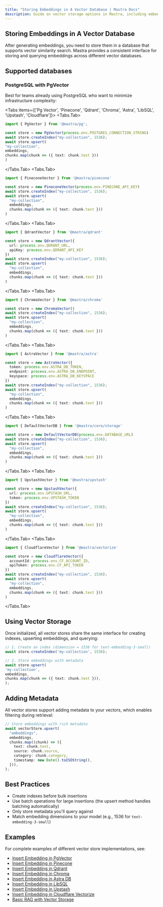 ```yaml
---
title: "Storing Embeddings in A Vector Database | Mastra Docs"
description: Guide on vector storage options in Mastra, including embedded and dedicated vector databases for similarity search.
---
```



## Storing Embeddings in A Vector Database

After generating embeddings, you need to store them in a database that supports vector similarity search. Mastra provides a consistent interface for storing and querying embeddings across different vector databases.

## Supported databases

### PostgreSQL with PgVector

Best for teams already using PostgreSQL who want to minimize infrastructure complexity:

<Tabs items={['Pg Vector', 'Pinecone', 'Qdrant', 'Chroma', 'Astra', 'LibSQL', 'Upstash', 'Cloudflare']}>
  <Tabs.Tab>
  ```ts filename="vector-store.ts" showLineNumbers copy
  import { PgVector } from '@mastra/pg';

const store = new PgVector(process.env.POSTGRES_CONNECTION_STRING)
await store.createIndex("my-collection", 1536);
await store.upsert(
"my-collection",
embeddings,
chunks.map(chunk => ({ text: chunk.text }))
)

````

</Tabs.Tab>
<Tabs.Tab>
  ```ts filename="vector-store.ts" showLineNumbers copy
  import { PineconeVector } from '@mastra/pinecone'

  const store = new PineconeVector(process.env.PINECONE_API_KEY)
  await store.createIndex("my-collection", 1536);
  await store.upsert(
    "my-collection",
    embeddings,
    chunks.map(chunk => ({ text: chunk.text }))
  )
  ```
</Tabs.Tab>
<Tabs.Tab>
  ```ts filename="vector-store.ts" showLineNumbers copy
  import { QdrantVector } from '@mastra/qdrant'

  const store = new QdrantVector({
    url: process.env.QDRANT_URL,
    apiKey: process.env.QDRANT_API_KEY
  })
  await store.createIndex("my-collection", 1536);
  await store.upsert(
    "my-collection",
    embeddings,
    chunks.map(chunk => ({ text: chunk.text }))
  )
  ```
</Tabs.Tab>
<Tabs.Tab>
  ```ts filename="vector-store.ts" showLineNumbers copy
  import { ChromaVector } from '@mastra/chroma'

  const store = new ChromaVector()
  await store.createIndex("my-collection", 1536);
  await store.upsert(
    "my-collection",
    embeddings,
    chunks.map(chunk => ({ text: chunk.text }))
  )
  ```
</Tabs.Tab>
<Tabs.Tab>
  ```ts filename="vector-store.ts" showLineNumbers copy
  import { AstraVector } from '@mastra/astra'

  const store = new AstraVector({
    token: process.env.ASTRA_DB_TOKEN,
    endpoint: process.env.ASTRA_DB_ENDPOINT,
    keyspace: process.env.ASTRA_DB_KEYSPACE
  })
  await store.createIndex("my-collection", 1536);
  await store.upsert(
    "my-collection",
    embeddings,
    chunks.map(chunk => ({ text: chunk.text }))
  )
  ```
</Tabs.Tab>
<Tabs.Tab>
  ```ts filename="vector-store.ts" showLineNumbers copy
  import { DefaultVectorDB } from '@mastra/core/storage'

  const store = new DefaultVectorDB(process.env.DATABASE_URL)
  await store.createIndex("my-collection", 1536);
  await store.upsert(
    "my-collection",
    embeddings,
    chunks.map(chunk => ({ text: chunk.text }))
  )
  ```
</Tabs.Tab>
<Tabs.Tab>
  ```ts filename="vector-store.ts" showLineNumbers copy
  import { UpstashVector } from '@mastra/upstash'

  const store = new UpstashVector({
    url: process.env.UPSTASH_URL,
    token: process.env.UPSTASH_TOKEN
  })
  await store.createIndex("my-collection", 1536);
  await store.upsert(
    "my-collection",
    embeddings,
    chunks.map(chunk => ({ text: chunk.text }))
  )
  ```
</Tabs.Tab>
<Tabs.Tab>
  ```ts filename="vector-store.ts" showLineNumbers copy
  import { CloudflareVector } from '@mastra/vectorize'

  const store = new CloudflareVector({
    accountId: process.env.CF_ACCOUNT_ID,
    apiToken: process.env.CF_API_TOKEN
  })
  await store.createIndex("my-collection", 1536);
  await store.upsert(
    "my-collection",
    embeddings,
    chunks.map(chunk => ({ text: chunk.text }))
  )
  ```
</Tabs.Tab>
</Tabs>

## Using Vector Storage

Once initialized, all vector stores share the same interface for creating indexes, upserting embeddings, and querying:

```ts filename="store-embeddings.ts" showLineNumbers copy
// 1. Create an index (dimension = 1536 for text-embedding-3-small)
await store.createIndex('my-collection', 1536);

// 2. Store embeddings with metadata
await store.upsert(
'my-collection',
embeddings,
chunks.map(chunk => ({ text: chunk.text })),
);
````

## Adding Metadata

All vector stores support adding metadata to your vectors, which enables filtering during retrieval:

```ts showLineNumbers copy
// Store embeddings with rich metadata
await vectorStore.upsert(
  "embeddings",
  embeddings,
  chunks.map((chunk) => ({
    text: chunk.text,
    source: chunk.source,
    category: chunk.category,
    timestamp: new Date().toISOString(),
  })),
);
```

## Best Practices

- Create indexes before bulk insertions
- Use batch operations for large insertions (the upsert method handles batching automatically)
- Only store metadata you'll query against
- Match embedding dimensions to your model (e.g., 1536 for `text-embedding-3-small`)

## Examples

For complete examples of different vector store implementations, see:

- [Insert Embedding in PgVector](../../examples/rag/insert-embedding-in-pgvector.mdx)
- [Insert Embedding in Pinecone](../../examples/rag/insert-embedding-in-pinecone.mdx)
- [Insert Embedding in Qdrant](../../examples/rag/insert-embedding-in-qdrant.mdx)
- [Insert Embedding in Chroma](../../examples/rag/insert-embedding-in-chroma.mdx)
- [Insert Embedding in Astra DB](../../examples/rag/insert-embedding-in-astra.mdx)
- [Insert Embedding in LibSQL](../../examples/rag/insert-embedding-in-libsql.mdx)
- [Insert Embedding in Upstash](../../examples/rag/insert-embedding-in-upstash.mdx)
- [Insert Embedding in Cloudflare Vectorize](../../examples/rag/insert-embedding-in-vectorize.mdx)
- [Basic RAG with Vector Storage](../../examples/rag/basic-rag.mdx)
